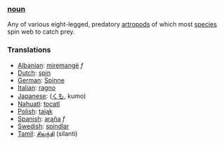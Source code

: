 ===[[noun]]===
Any of various eight-legged, predatory [[artropod]]s of which most [[species]] spin web to catch prey.
===Translations===
*[[Albanian]]: [[miremangë]] ''f''
*[[Dutch]]: [[spin]]
*[[German]]: [[Spinne]]
*[[Italian]]: [[ragno]]
*[[Japanese]]: [[]] ([[くも]], kumo)
*[[Nahuatl]]: [[tocatl]]
*[[Polish]]: [[tająk]]
*[[Spanish]]: [[araña]] ''f''
*[[Swedish]]: [[spindlar]]
*[[Tamil]]: [[சிலந்தி]] (silanti)